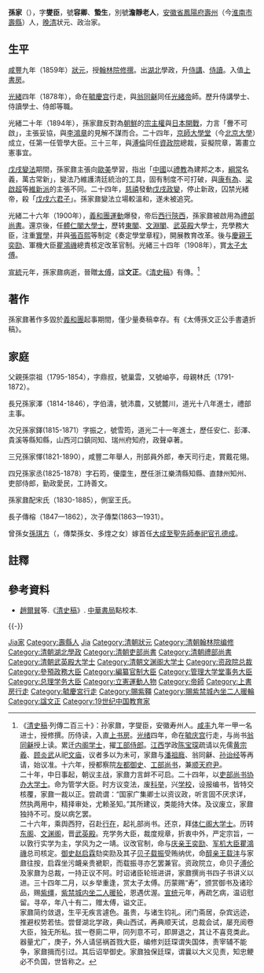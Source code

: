 {{明清人物信息框
| 姓名 = 孫家鼐
| 原名 =
| 圖片名稱= 孫家鼐.jpg
| 圖片大小 = 200px
| 圖片說明 = 
| 最高職務 = 武英殿大學士太子太傅
| 屆數 = 
| 國家 = 大清
| 前任 = 
| 繼任 = 
| 爵位 =
| 籍貫 = [[安徽省|安徽省]][[鳳陽府|鳳陽府]][[壽州|壽州]]
| 族裔 = [[漢族|漢族]]
| 旗籍 = 
| 字號 = 字燮臣，號容卿、蟄生<br>別號澹靜老人
| 諡號 = 文正
| 出生日期 = [[道光|道光]]七年<br>{{birth date|1827|4|7}}
| 出生地點 = [[安徽|安徽]][[壽州|壽州]]
| 逝世日期 = [[宣統|宣統]]元年<br>{{death date and age|1909|11|29|1827|4|7}} 
| 逝世地點 = [[京师|京师]]
| 墓葬 =
| 配偶 =
| 親屬 =
| 出身 = 
*咸豐九年（1859年）己未科一甲第一名進士及第
| 經歷 = 
| 著作 =
}}

'''孫家{{Ruby|鼐|nài}}'''（{{bd|1827年||1909年|catIdx=S}}），字'''燮臣'''，號'''容卿'''、'''蟄生'''，別號'''澹靜老人'''，[[安徽省|安徽省]][[鳳陽府|鳳陽府]][[寿州_(隋朝)|壽州]]（今[[淮南市|淮南市]][[壽縣|壽縣]]）人，[[晚清|晚清]]狀元、政治家。

==生平==
[[咸豐|咸豐]]九年（1859年）[[狀元|狀元]]，授[[翰林院|翰林院]][[修撰|修撰]]。出[[湖北|湖北]]學政，升[[侍講|侍講]]、[[侍讀|侍讀]]。入值[[上書房|上書房]]。

[[光緒|光緒]]四年（1878年），命在[[毓慶宫|毓慶宫]]行走，與[[翁同龢|翁同龢]]同任[[光緒帝|光緒帝]]師。歷升侍講學士、侍讀學士、侍郎等職。

光緒二十年（1894年），孫家鼐反對為[[朝鮮|朝鮮]]的[[宗主國|宗主權]]與[[日本|日本]][[甲午戰爭|開戰]]，力言「釁不可啟」，主張妥協，與[[李鴻章|李鴻章]]的見解不謀而合。二十四年，[[京師大學堂|京師大學堂]]（今[[北京大學|北京大學]]）成立，任第一任管學大臣。三十三年，與[[溥倫|溥倫]]同任[[資政院|資政院]]總裁，妥擬院章，籌畫立憲事宜。 

[[戊戌變法|戊戌變法]]期間，孫家鼐主張向[[歐美|歐美]]學習，指出「[[中國|中國]]以[[禮教|禮教]]為建邦之本，[[綱常|綱常]]名義，萬古常新」，變法乃維護清廷統治的工具，固有制度不可打破，與[[康有為|康有為]]、[[梁啟超|梁啟超]]等[[維新派|維新派]]的主張不同。二十四年，[[慈禧|慈禧]]發動[[戊戌政變|戊戌政變]]，停止新政，囚禁光緒帝，殺「[[戊戌六君子|戊戌六君子]]」。孫家鼐變法立場較溫和，遂未被追究。

光緒二十六年（1900年），[[義和團運動|義和團運動]]爆發，帝后[[巡幸|西行]][[陝西|陝西]]，孫家鼐被啟用為[[禮部尚書|禮部尚書]]。還京後，任[[體仁閣大學士|體仁閣大學士]]，歷转[[東閣|東閣]]、[[文淵閣|文淵閣]]、[[武英殿|武英殿]]大學士，充學務大臣，注重[[實學|實學]]，并與[[張百熙|張百熙]]等制定《奏定學堂章程》，開展教育改革。後与[[慶親王|慶親王]][[奕劻|奕劻]]、軍機大臣[[瞿鴻禨|瞿鴻禨]]總責核定改革官制。光緒三十四年（1908年），賞[[太子太傅|太子太傅]]。

[[宣統|宣統]]元年，孫家鼐病逝，晉贈[[太傅|太傅]]，諡'''文正'''。《[[清史稿|清史稿]]》有傳。<ref>《[[清史稿|清史稿]]·列傳二百三十》：孙家鼐，字燮臣，安徽寿州人。[[咸丰|咸丰]]九年一甲一名进士，授修撰。历侍读，入直[[上书房|上书房]]。[[光绪|光绪]]四年，命在[[毓庆宫|毓庆宫]]行走，与尚书[[翁同龢|翁同龢]]授上读。累迁[[内阁学士|内阁学士]]，擢[[工部侍郎|工部侍郎]]。[[江西|江西]]学政[[陈宝琛|陈宝琛]]疏请以先儒[[黄宗羲|黄宗羲]]、[[顾炎武|顾炎武]]从祀[[文庙|文庙]]，议者多以为未可，家鼐与[[潘祖蔭|潘祖廕]]、翁同龢、[[孙诒经|孙诒经]]等再请，始议准。十六年，授都察院[[左都御史|左都御史]]、[[工部尚书|工部尚书]]，兼[[顺天府尹|顺天府尹]]。<br>二十年，中日事起，朝议主战，家鼐力言衅不可启。二十四年，以[[吏部尚书|吏部尚书]][[协办大学士|协办大学士]]。命为管学大臣。时方议变法，废[[科举|科举]]，兴[[学校|学校]]，设报编书，皆特交核覆，家鼐一裁以正。尝疏谓：“国家广集卿士以资议政，听言固不厌求详，然执两用中，精择审处，尤赖圣知。”其所建议，类能持大体。及议废立，家鼐独持不可。旋以病乞罢。<br>二十六年，乘舆西狩，召赴[[行在|行在]]，起礼部尚书。还京，拜[[体仁阁|体仁阁]][[大学士|大学士]]。历转[[东阁|东阁]]、[[文渊阁|文渊阁]]，晋[[武英殿|武英殿]]。充学务大臣，裁度规章，折衷中外，严定宗旨，一以敦行实学为主，学风为之一靖。议改官制，命与[[庆亲王|庆亲王]][[奕劻|奕劻]]、[[军机大臣|军机大臣]][[瞿鴻禨|瞿鴻禨]]总司核定。[[御史|御史]][[赵启霖|赵启霖]]劾奕劻及其子[[贝子|贝子]][[载振|载振]]受贿纳优，命[[醇亲王|醇亲王]][[载沣|载沣]]与家鼐往按，启霖坐污衊亲贵褫职，而载振寻亦乞罢兼官。资政院立，命贝子[[溥伦|溥伦]]及家鼐为总裁，一持正议不阿。时诏诸臣轮班进讲，家鼐撰尚书四子书讲义以进。三十四年二月，以乡举重逢，赏太子太傅。历蒙赐“寿”，颁赏御书及诸珍品，赐[[紫缰|紫缰]]，[[紫禁城内坐二人暖轮|紫禁城内坐二人暖轮]]，恩遇优渥。[[宣统|宣统]]元年，再疏乞病，温诏慰留。寻卒，年八十有二，赠太傅，谥文正。<br>家鼐简约敛退，生平无疾言遽色。虽贵，与诸生钧礼。闭门斋居，杂宾远迹，推避权势若怯。尝督湖北学政，典山西试，再典顺天试，总裁会试，屡充阅卷大臣，独无所私。拔一卷廁二甲，同列意不可，即屏退之，其让不喜竞类此。器量尤广，庚子，外人请惩祸首戮大臣，编修刘廷琛谓失国体，责宰辅不能争，家鼐揖而引过。其后诏举御史。家鼐独保廷琛，谓曩以大义见责，知忠鲠必不负国，世皆称之。 </ref>

==著作==
孫家鼐著作多毀於[[義和團|義和團]]起事期間，僅少量奏稿幸存。有《太傅孫文正公手書遺折稿》。

==家庭==
父親孫崇祖（1795-1854），字鼎叔，號巢雲，又號岫亭，母親林氏（1791-1872）。

長兄孫家澤（1814-1846），字伯濤，號沛農，又號麓川，道光十八年進士，禮部主事。

次兄孫家鐸(1815-1871）字振之，號雪筠，道光二十一年進士，歷任安仁、彭澤、貴溪等縣知縣，山西河口鎮同知、瑞州府知府，政聲卓著。

三兄孫家懌(1821-1890），咸豐二年舉人，刑部員外郎，奉天司行走，賞戴花翎。

四兄孫家丞(1825-1878）字石筠，優廩生，歷任浙江樂清縣知縣、直隸州知州、吏部侍郎，勤政愛民，工詩善文。

孫家鼐配宋氏（1830-1885），側室王氏。

長子傳榕（1847—1862），次子傳楘(1863—1931）。

曾孫女[[孫琪方|孫琪方]]（{{bd|1919年||2011年|catIdx=S}}，傳楘孫女、多煃之女）嫁首任[[大成至聖先師奉祀官|大成至聖先師奉祀官]][[孔德成|孔德成]]。

==註釋==
{{reflist}}

==參考資料==
*[[趙爾巽|趙爾巽]]等.《[[清史稿|清史稿]]》. [[中華書局|中華書局]]點校本.

{{-}}
{{start box}}
{{s-off}}

{{succession box|[[孫詒經|孫詒經]]|[[孫毓汶|孫毓汶]]|[[清朝工部左侍郎列表#工部漢左侍郎|工部漢左侍郎]]|<small>光緒六年八月癸卯－光緒九年六月丙辰<br>（1880年9月11日－1883年7月11日）</small>}}
{{succession box|[[孫詒經|孫詒經]]|[[曾紀澤|曾紀澤]]|[[清朝戶部右侍郎列表#戶部漢右侍郎|戶部漢右侍郎]]|<small>光緒九年六月丙辰－光緒十三年正月辛亥<br>（1883年7月11日－西元1887年2月15日）</small>}}
{{succession box|[[廖壽恆|廖壽恆]]|[[徐用儀|徐用儀]]|[[清朝兵部右侍郎列表#兵部漢右侍郎|兵部漢右侍郎]]|<small>光緒十三年正月辛亥－光緒十五年正月壬戌<br>（西元1887年2月15日－1889年2月15日）</small>}}
{{succession box|[[孫毓汶|孫毓汶]]|[[徐郙|徐郙]]|[[清朝吏部右侍郎列表#吏部漢右侍郎|吏部漢右侍郎]]|<small>光緒十五年正月壬戌－光緒十六年十一月己巳<br>（1889年2月15日－1890年12月14日）</small>}}
{{succession box|[[祁世長|祁世長]]|[[徐郙|徐郙]]|[[清朝左都御史列表#漢缺左都御史|漢缺左都御史]]|<small>光緒十六年十一月己巳－光緒十八年八月壬申<br>（1890年12月14日－1892年10月7日）</small>}}
{{succession box|[[祁世長|祁世長]]|[[許應騤|許應騤]]|[[清朝工部尚书列表#工部汉尚书|工部漢尚書]]|<small>光緒十八年八月壬申－光緒二十二年十月辛卯<br>（1892年10月7日－1896年12月4日）</small>}}
{{succession box|[[李鴻藻|李鴻藻]]|[[許應騤|許應騤]]|[[清朝禮部尚书列表#禮部汉尚书|禮部漢尚書]]|<small>光緒二十二年十月辛卯－光緒二十三年七月壬辰<br>（1896年12月4日－1897年8月2日）</small>}}
{{succession box|[[李鴻藻|李鴻藻]]|[[徐郙|徐郙]]|[[清朝吏部尚书列表#吏部汉尚书|吏部漢尚書]]|<small>光緒二十三年七月壬辰－光緒二十五年十一月戊辰<br>（1897年8月2日－1899年12月26日）</small>}}
{{succession box|[[翁同龢|翁同龢]]|[[王文韶|王文韶]]|[[清朝大學士列表#協辦大學士|漢缺協辦大學士]]|<small>光緒二十四年五月丁巳－光緒二十五年十一月戊辰<br>（1898年6月23日－1899年12月26日）</small>}}
{{succession box|無|無|[[清朝管理大學堂事務大臣列表|管理大學堂事務大臣]]|<small>光緒二十四年五月丁卯－光緒二十五年十一月戊辰<br>（1898年7月3日－1899年12月26日 ）</small>}}
{{succession box|[[鹿傳霖|鹿傳霖]]|[[徐郙|徐郙]]|[[清朝禮部尚书列表#禮部汉尚书|禮部漢尚書]]|<small>光緒二十六年十月癸丑－光緒二十七年三月癸巳<br>（1900年12月6日－1901年5月15日）</small>}}
{{succession box|[[徐郙|徐郙]]|[[張百熙|張百熙]]|[[清朝吏部尚书列表#吏部汉尚书|吏部漢尚書]]|<small>光緒二十七年三月癸巳－光緒二十七年十二月甲寅<br>（1901年5月15日－1902年1月31日）</small>}}
{{succession box|[[王文韶|王文韶]]|[[敬信|敬信]]|[[清朝大學士列表|體仁閣大學士]]|<small>光緒二十七年十二月丙辰－光緒二十九年八月丙子<br>（1902年2月2日－1903年10月15日）</small>}}
{{succession box|[[崇禮|崇禮]]|[[裕德|裕德]]|[[清朝大學士列表|東閣大學士]]|<small>光緒二十九年八月丙子－光緒三十一年六月丙寅<br>（1903年10月15日－1905年7月26日）</small>}}
{{succession box|無定員|無定員|[[政務處大臣|政務處大臣]]|<small>光緒二十九年九月戊戌－宣統元年十一月癸巳<br>（1903年11月6日－1909年11月29日）</small>}}
{{succession box|無|無|[[清朝學務大臣列表|學務大臣]]|<small>光緒二十九年十一月丁未－光緒三十一年十一月己卯<br>（1904年1月14日－1905年12月6日）</small>}} 
{{succession box|[[崇禮|崇禮]]|[[世續|世續]]|[[清朝大學士列表|文淵閣大學士]]|<small>光緒三十一年六月丙寅－光緒三十三年六月丁丑<br>（1905年7月26日－1907年7月27日）</small>}}
{{succession box|[[崇禮|崇禮]]|無|[[清朝大學士列表|武英殿大學士]]|<small>光緒三十三年六月丁丑－宣統元年十一月癸巳<br>（1907年7月27日－1909年11月29日）</small>}}
{{succession box|無|[[溥倫|溥倫]]|[[資政院#議員名錄|資政院總裁]]<br><small>與[[溥倫|溥倫]]同時在任</small>|<small>光緒三十三年八月壬酉－宣統元年十一月癸巳<br>（1907年9月20日－1909年11月29日）</small>}}
{{end box}}
 
{{咸豐九年己未科殿試金榜}}
{{清朝入祀賢良祠}}
{{資政院議員}}

{{Authority control}}
{{DEFAULTSORT:Sun孫}}
[[Category:孫姓|Jia家]]
[[Category:壽縣人|Category:壽縣人]]
[[Category:壽縣孫氏|Jia]]
[[Category:清朝狀元|Category:清朝狀元]]
[[Category:清朝翰林院编修|Category:清朝翰林院编修]]
[[Category:清朝湖北學政|Category:清朝湖北學政]]
[[Category:清朝吏部尚書|Category:清朝吏部尚書]]
[[Category:清朝禮部尚書|Category:清朝禮部尚書]]
[[Category:清朝武英殿大学士|Category:清朝武英殿大学士]]
[[Category:清朝文渊阁大学士|Category:清朝文渊阁大学士]]
[[Category:资政院总裁|Category:资政院总裁]]
[[Category:參預政務大臣|Category:參預政務大臣]]
[[Category:編纂官制大臣|Category:編纂官制大臣]]
[[Category:管理大学堂事务大臣|Category:管理大学堂事务大臣]]
[[Category:总理学务大臣|Category:总理学务大臣]]
[[Category:立憲運動人物|Category:立憲運動人物]]
[[Category:帝師|Category:帝師]]
[[Category:上書房行走|Category:上書房行走]]
[[Category:毓慶宮行走|Category:毓慶宮行走]]
[[Category:賜紫韁|Category:賜紫韁]]
[[Category:賜紫禁城內坐二人暖輪|Category:賜紫禁城內坐二人暖輪]]
[[Category:諡文正|Category:諡文正]]
[[Category:19世纪中国教育家|Category:19世纪中国教育家]]